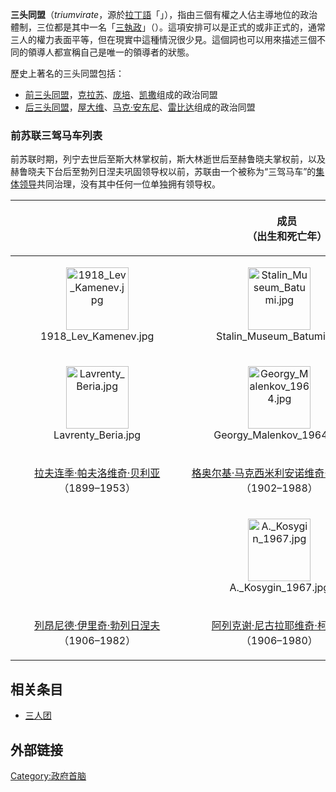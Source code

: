 {{multiple issues|
{{expand|time=2015-03-02T11:13:41+00:00}}
{{expert|time=2015-03-02T11:13:41+00:00}}

}}
{{NoteTA|G1=PP}}
'''三头同盟'''（''triumvirate''，源於[[拉丁語|拉丁語]]「''{{lang|la|triumvirātus}}''」），指由三個有權之人佔主導地位的政治體制，三位都是其中一名「[[三執政|三執政]]」（''{{lang-en|triumvir}}''）。這項安排可以是正式的或非正式的，通常三人的權力表面平等，但在現實中這種情況很少見。這個詞也可以用來描述三個不同的領導人都宣稱自己是唯一的領導者的狀態。

歷史上著名的三头同盟包括：
* [[前三头同盟|前三头同盟]]，[[克拉苏|克拉苏]]、[[庞培|庞培]]、[[凯撒|凯撒]]组成的政治同盟
* [[后三头同盟|后三头同盟]]，[[屋大维|屋大维]]、[[马克·安东尼|马克·安东尼]]、[[雷比达|雷比达]]组成的政治同盟

===前苏联三驾马车列表===
前苏联时期，列宁去世后至斯大林掌权前，斯大林逝世后至赫鲁晓夫掌权前，以及赫鲁晓夫下台后至勃列日涅夫巩固领导权以前，苏联由一个被称为“三驾马车”的[[集体领导|集体领导]]共同治理，没有其中任何一位单独拥有领导权{{sfn|Brown|2009|p= 402}}{{sfn|Service|2009|332}}。

{| class="wikitable"  style="margin:auto; width:95%;"
|-
! colspan="3" style="width:46.5%;"| 成员<br />（出生和死亡年）
! style="width:20.5%;"| 任期
! style="width:33%;"| 注释
|-
| style="text-align:center;"| [[File:1918_Lev_Kamenev.jpg|100px]]
| style="text-align:center;"|
[[File:Stalin_Museum_Batumi.jpg|100px]]
| style="text-align:center;"| [[File:Grigorii_Zinovieff_1920.jpg|100px]]
| rowspan=2 | <center>1922年5月{{sfn|Reim|2002|pp=18–19}}<br />↓<br />1925年{{sfn|Rappaport|1999|pp=141 & 326}}</center>
| style="text-align:left;" rowspan="2"| [[列宁|列宁]]首次[[中风|中风]]后，苏联组建了一个三人小组代替列宁治理国家，其成员包括[[列夫·鲍里索维奇·加米涅夫|列夫·鲍里索维奇·加米涅夫]]、[[斯大林|斯大林]]和[[格里高利·叶夫谢耶维奇·季诺维耶夫|格里高利·叶夫谢耶维奇·季诺维耶夫]]。1925年，加米涅夫和季诺维耶夫决定与斯大林断交，这个三人小组也由此解体{{sfn|Rappaport|1999|pp=141 & 326}}。
|-br />
| style="text-align:center;"| [[列夫·鲍里索维奇·加米涅夫|列夫·鲍里索维奇·加米涅夫]]<br />（1883–1936）{{sfn|Rappaport|1999|p=140}}
| style="text-align:center;"| [[约瑟夫·维萨里奥诺维奇·斯大林|约瑟夫·维萨里奥诺维奇·斯大林]]<br />（1878–1953）{{sfn|Brown|2009|p=59}}
| style="text-align:center;"| [[格里高利·叶夫谢耶维奇·季诺维耶夫|格里高利·叶夫谢耶维奇·季诺维耶夫]]<br />（1883–1936）{{sfn|Rappaport|1999|p=325}}
|-
| style="text-align:center;"| [[File:Lavrenty_Beria.jpg|100px]]
| style="text-align:center;"| [[File:Georgy_Malenkov_1964.jpg|100px]]
| style="text-align:center;"| [[File:Molotov.jpg|100px]]
| rowspan=2 | <center>1953年3月13日{{sfn|Service|2009|332}}<br />↓<br />1953年6月26日{{sfn|Andrew|Gordievsky|1990|pp=423–24}}</center>
| style="text-align:left;" rowspan="2"| 这个三人小组成员包括[[格奥尔基·马克西米利安诺维奇·马林科夫|格奥尔基·马克西米利安诺维奇·马林科夫]]、[[拉夫连季·帕夫洛维奇·贝利亚|拉夫连季·帕夫洛维奇·贝利亚]]和[[维亚切斯拉夫·米哈伊洛维奇·莫洛托夫|维亚切斯拉夫·米哈伊洛维奇·莫洛托夫]]{{sfn|Marlowe|2005|p=140}}，这个小组的统治随马林科夫和莫洛托夫欺骗了贝利亚而告终{{sfn|Taubman|2003|p=258}}。
|-
| style="text-align:center;"| [[拉夫连季·帕夫洛维奇·贝利亚|拉夫连季·帕夫洛维奇·贝利亚]]<br />（1899–1953）{{sfn|Service|2009|332}}
| style="text-align:center;"| [[格奥尔基·马克西米利安诺维奇·马林科夫|格奥尔基·马克西米利安诺维奇·马林科夫]]<br />（1902–1988）{{sfn|Service|2009|332}}
| style="text-align:center;"| [[维亚切斯拉夫·米哈伊洛维奇·莫洛托夫|维亚切斯拉夫·米哈伊洛维奇·莫洛托夫]]<br />（1890–1986）{{sfn|Service|2009|332}}
|-
| style="text-align:center;"|
| style="text-align:center;"| [[File:A._Kosygin_1967.jpg|100px]]
| style="text-align:center;"| [[File:Nicolai_Podgorny.jpg|100px]]
| rowspan=2 | <center>1964年10月14日{{sfn|Service|2009|p=377}}<br />↓<br />1977年6月16日{{sfn|Brown|2009|p= 402}}</center>
| style="text-align:left;" rowspan="2"| 这个三人小组包括了[[集体领导|集体领导]]中的领袖成员，分别是第一书记勃列日涅夫，最高苏维埃主席团主席波德戈尔内和总理柯西金。随着勃列日涅夫权力的逐渐巩固，三人小组于1977年勃列日涅夫接替波德戈尔内担任主席团主席时“解散”{{sfn|Brown|2009|p= 402}}。然而在波德戈尔内被排挤出苏共领导层后，这一集团领导继续以一种不同的形式存在并贯穿勃列日涅夫统治始终{{sfn|Baylis|1989|p=98}}。
|-
| style="text-align:center;"| [[列昂尼德·伊里奇·勃列日涅夫|列昂尼德·伊里奇·勃列日涅夫]]<br />（1906–1982）{{sfn|Service|2009|p=377}}
| style="text-align:center;"| [[阿列克谢·尼古拉耶维奇·柯西金|阿列克谢·尼古拉耶维奇·柯西金]]<br />（1906–1980）{{sfn|Service|2009|p=377}}
| style="text-align:center;"| [[尼古拉·维克托罗维奇·波德戈尔内|尼古拉·维克托罗维奇·波德戈尔内]]<br />（1903–1983）{{sfn|Service|2009|p=377}}
|}

==相关条目==
*[[三人团|三人团]]

==外部链接==
[[Category:政府首脑|Category:政府首脑]]